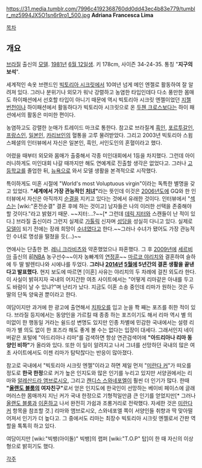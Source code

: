 https://31.media.tumblr.com/7996c4192368760dd0dd43ec4b83e779/tumblr_mz5994JX5O1sn6r9ro1_500.jpg
'''Adriana Francesca Lima'''

[[목차]]
== 개요 ==
[[브라질]] 출신의 [[모델]]. [[1981년]] [[6월 12일]]생. 키 178cm, 사이즌 34-24-35. 통칭 "'''지구의 보석'''".

세계적인 속옷 브랜드인 [[빅토리아 시크릿]]에서 10여년 넘게 메인 엔젤로 활동하여 잘 알려져 있다. 그러나 분위기나 외모가 워낙 강렬하고 농염한 타입인데다 다소 풍만한 몸매도 하이패션에서 선호할 타입이 아니기 때문에 역시 빅토리아 시크릿 엔젤이었던 [[지젤 번천]]이나 하이패션에서 활동하다가 빅토리아 시크릿으로 온 [[두첸 크로스]]보다는 하이 패션에서의 활동은 미미한 편이다. 

농염하고도 강렬한 눈매가 트레이드 마크로 통한다. 참고로 브라질계 [[흑인]], [[포르투갈]]인, [[프랑스]]인, [[일본인]], [[카리브]]인의 혈통을 고루 물려받았다. 그리고 2003년 빅토리아 스윔 스페셜의 인터뷰에서 자신은 일본인, 흑인, 서인도인의 혼혈이라고 했다. 

어렸을 때부터 외모와 몸매가 출중해서 각종 미인대회에서 1등을 차지했다. 그런데 아이러니하게도 미인대회 나갈 때까지만 해도 연예계로 진출할 생각은 없었다고. 그러나 [[고등학교]]를 졸업한 뒤, [[뉴욕]]으로 와서 모델 생활을 본격적으로 시작했다. 

특이하게도 미혼 시절에 "World's most Voluptuous virgin"이라는 독특한 별명을 갖고 있었다. '''"세계에서 가장 관능적인 [[처녀]]"'''라는 뜻인데 이것은 [[2006년]]도에 GQ와 한 인터뷰에서 자신은 아직까지 [[순결]]을 지키고 있다는 것에서 유래한 것이다. 인터뷰에서 "[[섹스]]는 [wiki:"혼전순결" 결혼 후에 하는 것이고] 남자들은 나의 이러한 선택을 존중해야 할 것이다."라고 밝혔기 때문. ~~지터:...?~~[* 그런데 [[데릭 지터]]와 스캔들이 난 적이 있다.] 브라질 출신이라 그런지 실제로 [[가톨릭]] 신자며 [[성당]]을 성실히 다니고 있다. 실제로 [[모델]]이 되기 전에는 장래 희망이 [[수녀]]였다고 한다.~~그러나 수녀가 됐어도 가장 관능적인 수녀로 명성을 떨쳤을 듯(…)~~

연애사는 단촐한 편. [[레니 크라비츠]]와 약혼했었으나 파혼했다. 그 후 [[2009년]]에 [[세르비아]] 출신의 前[[NBA]] 농구선수~~이자 농빠계의 [[연정훈]]~~ [[마르코 야리치]]와 결혼하여 슬하에 두 딸 발렌티나와 시에나를 두었다. '''그러나 [[2014년]] [[5월]]에 5년간의 결혼 생활을 끝낸다고 발표했다.''' 현지 보도에 따르면 [이혼] 사유는 야리치의 두 차례에 걸친 외도라 한다. 이 사실이 밝혀지자 국내의 어지간한 여초 사이트에서는 "어떻게 리마같은 아내를 두고도 바람이 날 수 있냐?"며 난리가 났다. 지금도 이혼 소송 중인데 리마가 원하는 것은 두 딸의 단독 양육권 뿐이라고 한다. 

여담이지만 과거에 한 광고에 출연해서 [[치파오]]를 입고 눈을 쫙 째는 포즈를 취한 적이 있다. 브라질 등지에서는 동양인을 가르킬 때 종종 하는 포즈이기도 해서 리마 역시 별 의미없이 한 행동일 거라는 쉴드성 변명도 있지만 인종 차별에 민감한 국내에서는 설령 리마가 별 의도 없이 한 포즈라 해도 좋게 볼 수는 없다는 입장이 대세다. 그래서인지 네이버같은 포털에 "아드리아나 리마"를 검색하면 항상 연관검색어에 '''"아드리아나 리마 동양인 비하"'''가 올라와 있다. 또한 이 일이 알려지고 나서 그녀를 선망하던 국내의 많은 여초 사이트에서도 이젠 리마가 탐탁찮다는 반응이 많아졌다.  

참고로 국내에서 "빅토리아 시크릿 엔젤"이라고 하면 제일 먼저 "[[미란다 커]]"가 떠오를 정도로 '''한국 한정'''으로 커가 높은 인지도와 많은 인기를 누리고 있지만 서양권에서는 리마와 [[알레산드라 앰브로시오]], 그리고 [[캔디스 스와네포엘]]이 훨씬 더 인기가 많다. 한때 '''"[[올랜도 블룸]]의 여자친구"'''로서 얻은 인지도에 한국인이 선망하는 베이비 페이스에 글래머러스한 몸매까지 지닌 커가 국내 한정으로 기형적일만큼 큰 인기를 얻었지만[* 그러나 [[올랜도 블룸]]과 [[이혼]]하고 나서 완전히 가쉽과 조롱거리로 전락했다. 자세한 것은 [[미란다 커]] 항목을 참조할 것.] 리마와 앰브로시오, 스와네포엘 쪽이 서양인들 취향과 딱 맞아떨어져서 인기가 더 높다고. 그 중에서도 리마는 최장수 빅토리아 시크릿 엔젤로서 간판 역할을 톡톡히 하고 있다. 

여담이지만 [wiki:"빅뱅(아이돌)" 빅뱅]의 랩퍼 [wiki:"T.O.P" 탑]이 한 때 자신의 이상형으로 밝히기도 했다.

[[각주]]
